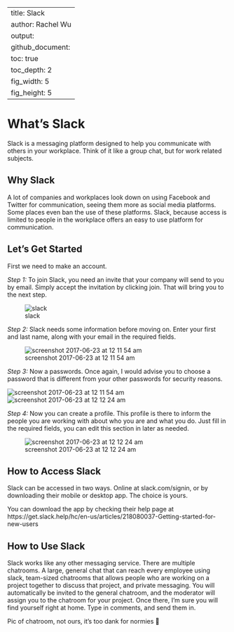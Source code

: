 
---
title: Slack
author: Rachel Wu
output:
  github_document:
    toc: true
    toc_depth: 2
    fig_width: 5
    fig_height: 5
---
 
# What’s Slack
 
Slack is a messaging platform designed to help you communicate with others in your workplace.  Think of it like a group chat, but for work related subjects.
 
## Why Slack
 
A lot of companies and workplaces look down on using Facebook and Twitter for communication, seeing them more as social media platforms.  Some places even ban the use of these platforms.  Slack, because access is limited to people in the workplace offers an easy to use platform for communication.
 
## Let’s Get Started
 
First we need to make an account.
 
*Step 1:* To join Slack, you need an invite that your company will send to you by email.  Simply accept the invitation by clicking join.  That will bring you to the next step.

![slack](https://user-images.githubusercontent.com/28161368/27466363-0eefe704-57a8-11e7-8629-0876a5616026.png)

 
*Step 2:* Slack needs some information before moving on.  Enter your first and last name, along with your email in the required fields.

 ![screenshot 2017-06-23 at 12 11 54 am](https://user-images.githubusercontent.com/28161368/27466474-002b3af6-57a9-11e7-80c8-2cea963600e7.png)

 
*Step 3:* Now a passwords.  Once again, I would advise you to choose a password that is different from your other passwords for security reasons.
 
![screenshot 2017-06-23 at 12 11 54 am](https://user-images.githubusercontent.com/28161368/27466474-002b3af6-57a9-11e7-80c8-2cea963600e7.png)
![screenshot 2017-06-23 at 12 12 24 am](https://user-images.githubusercontent.com/28161368/27466484-1a367898-57a9-11e7-8afa-f81955cac677.png)

 
*Step 4:* Now you can create a profile.  This profile is there to inform the people you are working with about who you are and what you do.  Just fill in the required fields, you can edit this section in later as needed.
 
![screenshot 2017-06-23 at 12 12 24 am](https://user-images.githubusercontent.com/28161368/27466484-1a367898-57a9-11e7-8afa-f81955cac677.png)
 
## How to Access Slack
 
Slack can be accessed in two ways.  Online at slack.com/signin, or by downloading their mobile or desktop app.  The choice is yours.
 
You can download the app by checking their help page at https://get.slack.help/hc/en-us/articles/218080037-Getting-started-for-new-users
 
## How to Use Slack
 
Slack works like any other messaging service.  There are multiple chatrooms.  A large, general chat that can reach every employee using slack, team-sized chatrooms that allows people who are working on a project together to discuss that project, and private messaging.  You will automatically be invited to the general chatroom, and the moderator will assign you to the chatroom for your project.  Once there, I’m sure you will find yourself right at home.  Type in comments, and send them in.
 
Pic of chatroom, not ours, it’s too dank for normies


